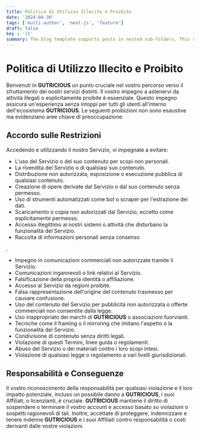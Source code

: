 ```yaml
---
title: Politica di Utilizzo Illecito e Proibito
date: '2024-04-30'
tags: ['multi-author', 'next-js', 'feature']
draft: false
key : 'it'
summary: The blog template supports posts in nested sub-folders. This can be used to group posts of similar content e.g. a multi-part course.
---
```


# Politica di Utilizzo Illecito e Proibito

Benvenuti in **GUTRICIOUS** un punto cruciale nel vostro percorso verso il sfruttamento dei nostri servizi distinti. Il vostro impegno a astenervi da attività illegali o esplicitamente proibite è essenziale. Questo impegno assicura un'esperienza senza intoppi per tutti gli utenti all'interno dell'ecosistema **GUTRICIOUS**. Le seguenti proibizioni non sono esaustive ma evidenziano aree chiave di preoccupazione:

## Accordo sulle Restrizioni

Accedendo e utilizzando il nostro Servizio, vi impegnate a evitare:

- L'uso del Servizio o del suo contenuto per scopi non personali.
- La rivendita del Servizio o di qualsiasi suo contenuto.
- Distribuzione non autorizzata, esposizione o esecuzione pubblica di qualsiasi contenuto.
- Creazione di opere derivate dal Servizio o dal suo contenuto senza permesso.
- Uso di strumenti automatizzati come bot o scraper per l'estrazione dei dati.
- Scaricamento o copia non autorizzati dal Servizio, eccetto come esplicitamente permesso.
- Accesso illegittimo ai nostri sistemi o attività che disturbano la funzionalità del Servizio.
- Raccolta di informazioni personali senza consenso

.
- Impegno in comunicazioni commerciali non autorizzate tramite il Servizio.
- Comunicazioni ingannevoli o link relativi al Servizio.
- Falsificazione della propria identità o affiliazione.
- Accesso al Servizio da regioni proibite.
- Falsa rappresentazione dell'origine del contenuto trasmesso per causare confusione.
- Uso del contenuto del Servizio per pubblicità non autorizzata o offerte commerciali non consentite dalla legge.
- Uso inappropriato dei marchi di **GUTRICIOUS** o associazioni fuorvianti.
- Tecniche come il framing o il mirroring che imitano l'aspetto o la funzionalità del Servizio.
- Condivisione di contenuto senza diritti legali.
- Violazione di questi Termini, linee guida o regolamenti.
- Abuso del Servizio o dei materiali contro i loro scopi intesi.
- Violazione di qualsiasi legge o regolamento a vari livelli giurisdizionali.

## Responsabilità e Conseguenze

Il vostro riconoscimento della responsabilità per qualsiasi violazione e il loro impatto potenziale, incluso un possibile danno a **GUTRICIOUS**, i suoi Affiliati, o licenzianti, è cruciale. **GUTRICIOUS** mantiene il diritto di sospendere o terminare il vostro account e accesso basato su violazioni o sospetti ragionevoli di tali. Inoltre, accettate di proteggere, indennizzare e tenere indenne **GUTRICIOUS** e i suoi Affiliati contro responsabilità o costi derivanti dalle vostre violazioni.